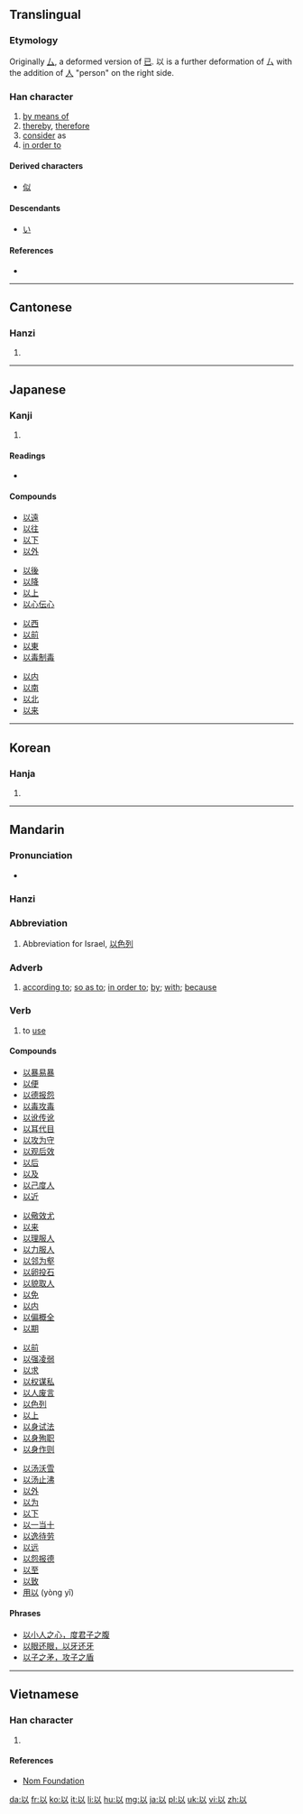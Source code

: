 ==Translingual==
{{stroke order|strokes=5}}
{{stroke order|type=animate}}

===Etymology===
Originally [[厶]], a deformed version of [[已]]. 以 is a further deformation of 厶 with the addition of [[人]] "person" on the right side.

{{Han etyl}}

===Han character===
{{Han char|rn=9|rad=人|as=03|sn=5|four=2810<sub>0</sub>|canj=女戈人 (VIO)|ids=⿰[[已]][[人]]}}

# [[by means of]]
# [[thereby]], [[therefore]]
# [[consider]] as
# [[in order to]]

====Derived characters====
* [[似]]

====Descendants====
* [[い]]

====References====
* {{Han ref|kx=0094.010|dkj=00388|dj=0199.010|hdz=10105.070|uh=4EE5|ud=20197|bh=A548|bd=42312}}

----

==Cantonese==

===Hanzi===
{{yue-hanzi|jyut=[[ji5]], [[jyu5]]|y=yi5, yu5}}

# {{defn|lang=yue|sort=人03}}

----

==Japanese==

===Kanji===
{{ja-kanji|grade=4|rs=人03}}

# {{defn|lang=ja|sort=人03}}

====Readings====
* {{ja-readings|on=[[い]] ([[i]])|kun=[[おもう]] ([[omou]]), [[ゆえに]] ([[yueni]]), [[もって]] ([[以って]], [[motte]])}}

====Compounds====
{{top4}}
* [[以遠]]
* [[以往]]
* [[以下]]
* [[以外]]
{{mid4}}
* [[以後]]
* [[以降]]
* [[以上]]
* [[以心伝心]]
{{mid4}}
* [[以西]]
* [[以前]]
* [[以東]]
* [[以毒制毒]]
{{mid4}}
* [[以内]]
* [[以南]]
* [[以北]]
* [[以来]]
{{bottom}}

----

==Korean==

===Hanja===
{{ko-hanja|hangeul=이|rv=i|mr=i}}

# {{defn|lang=ko|sort=人03}}

----

==Mandarin==

===Pronunciation===
* {{audio|Zh-yi.ogg|Audio}}

===Hanzi===
{{cmn-hanzi|pin=[[yǐ]] ([[yi3]]), [[zhǎng]] ([[zhang3]])|wg=[[i3|i<sup>3</sup>]], [[chang3|chang<sup>3</sup>]]}}

===Abbreviation===
{{cmn-abbr|ts|pin=Yǐ|pint=Yi3|rs=人03}}

# Abbreviation for Israel, [[以色列]]

===Adverb===
{{cmn-adv|ts|pin=yǐ|pint=yi3|rs=人03}}

# [[according to]]; [[so as to]]; [[in order to]]; [[by]]; [[with]]; [[because]]

===Verb===
{{cmn-verb|ts|pin=yǐ|pint=yi3|rs=人03}}

# to [[use]]

====Compounds====
{{top4}}
* [[以暴易暴]]
* [[以便]]
* [[以德报怨]]
* [[以毒攻毒]]
* [[以讹传讹]]
* [[以耳代目]]
* [[以攻为守]]
* [[以观后效]]
* [[以后]]
* [[以及]]
* [[以己度人]]
* [[以近]]
{{mid4}}
* [[以儆效尤]]
* [[以来]]
* [[以理服人]]
* [[以力服人]]
* [[以邻为壑]]
* [[以卵投石]]
* [[以貌取人]]
* [[以免]]
* [[以内]]
* [[以偏概全]]
* [[以期]]
{{mid4}}
* [[以前]]
* [[以强凌弱]]
* [[以求]]
* [[以权谋私]]
* [[以人废言]]
* [[以色列]]
* [[以上]]
* [[以身试法]]
* [[以身殉职]]
* [[以身作则]]
{{mid4}}
* [[以汤沃雪]]
* [[以汤止沸]]
* [[以外]]
* [[以为]]
* [[以下]]
* [[以一当十]]
* [[以逸待劳]]
* [[以远]]
* [[以怨报德]]
* [[以至]]
* [[以致]]
* [[用以]] (yòng yǐ)
{{bottom}}

====Phrases====
* [[以小人之心，度君子之腹]]
* [[以眼还眼，以牙还牙]]
* [[以子之矛，攻子之盾]]
{{attention|cmn}}

----

==Vietnamese==

===Han character===
{{vi-hantu|[[dĩ]]|rs=人03}}

# {{defn|lang=vi|sort=人03}}

====References====
*[http://nomfoundation.org/common/nom_details.php?codepoint=4ee5 Nom Foundation]

[[da:以]]
[[fr:以]]
[[ko:以]]
[[it:以]]
[[li:以]]
[[hu:以]]
[[mg:以]]
[[ja:以]]
[[pl:以]]
[[uk:以]]
[[vi:以]]
[[zh:以]]